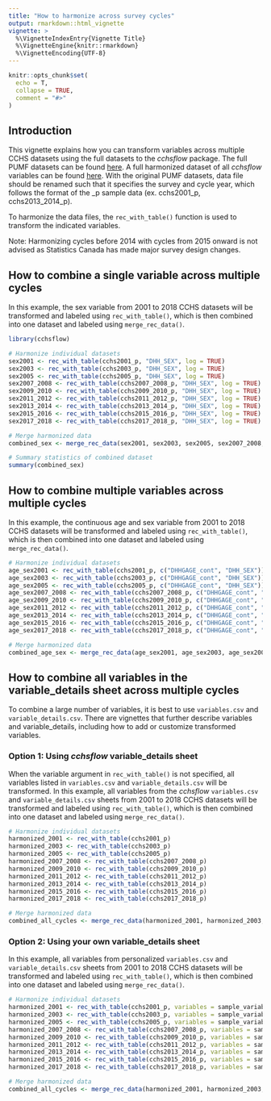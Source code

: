 ---
title: "How to harmonize across survey cycles"
output: rmarkdown::html_vignette
vignette: >
  %\VignetteIndexEntry{Vignette Title}
  %\VignetteEngine{knitr::rmarkdown}
  %\VignetteEncoding{UTF-8}
---

```{r setup, include = FALSE}
knitr::opts_chunk$set(
  echo = T,
  collapse = TRUE,
  comment = "#>"
)
```

## Introduction 

This vignette explains how you can transform variables across multiple CCHS datasets using the full datasets to the _cchsflow_ package. The full PUMF datasets can be found [here](https://odesi.ca/). A full harmonized dataset of all _cchsflow_ variables
can be found [here](https://osf.io/j5wgu). With the original PUMF datasets, data file should be renamed such that it specifies the survey and cycle year, which follows the format of the _p sample data (ex. cchs2001_p, cchs2013_2014_p).

To harmonize the data files, the `rec_with_table()` function is used to transform the indicated variables. 

Note: Harmonizing cycles before 2014 with cycles from 2015 onward is not advised as Statistics Canada has made major survey design changes.

## How to combine a single variable across multiple cycles

In this example, the sex variable from 2001 to 2018 CCHS datasets will be transformed and labeled using  `rec_with_table()`, which is then combined into one dataset and labeled using  `merge_rec_data()`.

```{r results= 'hide', message = FALSE, warning=FALSE}
library(cchsflow)
```


```{r }
# Harmonize individual datasets
sex2001 <- rec_with_table(cchs2001_p, "DHH_SEX", log = TRUE)
sex2003 <- rec_with_table(cchs2003_p, "DHH_SEX", log = TRUE)
sex2005 <- rec_with_table(cchs2005_p, "DHH_SEX", log = TRUE)
sex2007_2008 <- rec_with_table(cchs2007_2008_p, "DHH_SEX", log = TRUE)
sex2009_2010 <- rec_with_table(cchs2009_2010_p, "DHH_SEX", log = TRUE)
sex2011_2012 <- rec_with_table(cchs2011_2012_p, "DHH_SEX", log = TRUE)
sex2013_2014 <- rec_with_table(cchs2013_2014_p, "DHH_SEX", log = TRUE)
sex2015_2016 <- rec_with_table(cchs2015_2016_p, "DHH_SEX", log = TRUE)
sex2017_2018 <- rec_with_table(cchs2017_2018_p, "DHH_SEX", log = TRUE)

# Merge harmonized data
combined_sex <- merge_rec_data(sex2001, sex2003, sex2005, sex2007_2008, sex2009_2010, sex2011_2012, sex2013_2014, sex2015_2016, sex2017_2018)

# Summary statistics of combined dataset
summary(combined_sex)
```


## How to combine multiple variables across multiple cycles

In this example, the continuous age and sex variable from 2001 to 2018 CCHS datasets will be transformed and labeled using  `rec_with_table()`, which is then combined into one dataset and labeled using  `merge_rec_data()`.

```{r ,eval=F, results = "hide"}
# Harmonize individual datasets
age_sex2001 <- rec_with_table(cchs2001_p, c("DHHGAGE_cont", "DHH_SEX"))
age_sex2003 <- rec_with_table(cchs2003_p, c("DHHGAGE_cont", "DHH_SEX"))
age_sex2005 <- rec_with_table(cchs2005_p, c("DHHGAGE_cont", "DHH_SEX"))
age_sex2007_2008 <- rec_with_table(cchs2007_2008_p, c("DHHGAGE_cont", "DHH_SEX"))
age_sex2009_2010 <- rec_with_table(cchs2009_2010_p, c("DHHGAGE_cont", "DHH_SEX"))
age_sex2011_2012 <- rec_with_table(cchs2011_2012_p, c("DHHGAGE_cont", "DHH_SEX"))
age_sex2013_2014 <- rec_with_table(cchs2013_2014_p, c("DHHGAGE_cont", "DHH_SEX"))
age_sex2015_2016 <- rec_with_table(cchs2015_2016_p, c("DHHGAGE_cont", "DHH_SEX"))
age_sex2017_2018 <- rec_with_table(cchs2017_2018_p, c("DHHGAGE_cont", "DHH_SEX"))

# Merge harmonized data
combined_age_sex <- merge_rec_data(age_sex2001, age_sex2003, age_sex2005, age_sex2007_2008, age_sex2009_2010, age_sex2011_2012, age_sex2013_2014, age_sex2015_2016, age_sex2017_2018)

```

## How to combine all variables in the variable_details sheet across multiple cycles

To combine a large number of variables, it is best to use `variables.csv` and `variable_details.csv`. There are vignettes that further describe variables and variable_details, including how to add or customize transformed variables.

### Option 1: Using _cchsflow_ variable_details sheet

When the variable argument in `rec_with_table()` is not specified, all variables listed in `variables.csv` and `variable_details.csv` will be transformed. In this example, all variables from the _cchsflow_ `variables.csv` and `variable_details.csv` sheets from 2001 to 2018 CCHS datasets will be transformed and labeled using  `rec_with_table()`, which is then combined into one dataset and labeled using  `merge_rec_data()`.

```{r ,eval=F, results = "hide"}
# Harmonize individual datasets
harmonized_2001 <- rec_with_table(cchs2001_p)
harmonized_2003 <- rec_with_table(cchs2003_p)
harmonized_2005 <- rec_with_table(cchs2005_p)
harmonized_2007_2008 <- rec_with_table(cchs2007_2008_p)
harmonized_2009_2010 <- rec_with_table(cchs2009_2010_p)
harmonized_2011_2012 <- rec_with_table(cchs2011_2012_p)
harmonized_2013_2014 <- rec_with_table(cchs2013_2014_p)
harmonized_2015_2016 <- rec_with_table(cchs2015_2016_p)
harmonized_2017_2018 <- rec_with_table(cchs2017_2018_p)

# Merge harmonized data
combined_all_cycles <- merge_rec_data(harmonized_2001, harmonized_2003, harmonized_2005, harmonized_2007_2008, harmonized_2009_2010, harmonized_2011_2012, harmonized_2013_2014, harmonized_2015_2016, harmonized_2017_2018)
```

### Option 2: Using your own variable_details sheet

In this example, all variables from personalized `variables.csv` and `variable_details.csv` sheets from 2001 to 2018 CCHS datasets will be transformed and labeled using  `rec_with_table()`, which is then combined into one dataset and labeled using  `merge_rec_data()`.

```{r , eval=F, results = "hide"}
# Harmonize individual datasets
harmonized_2001 <- rec_with_table(cchs2001_p, variables = sample_variables, variable_details = sample_variable_details)
harmonized_2003 <- rec_with_table(cchs2003_p, variables = sample_variables, variable_details = sample_variable_details)
harmonized_2005 <- rec_with_table(cchs2005_p, variables = sample_variables, variable_details = sample_variable_details)
harmonized_2007_2008 <- rec_with_table(cchs2007_2008_p, variables = sample_variables, variable_details = variable_details)
harmonized_2009_2010 <- rec_with_table(cchs2009_2010_p, variables = sample_variables, variable_details = sample_variable_details)
harmonized_2011_2012 <- rec_with_table(cchs2011_2012_p, variables = sample_variables, variable_details = sample_variable_details)
harmonized_2013_2014 <- rec_with_table(cchs2013_2014_p, variables = sample_variables, variable_details = sample_variable_details)
harmonized_2015_2016 <- rec_with_table(cchs2015_2016_p, variables = sample_variables, variable_details = sample_variable_details)
harmonized_2017_2018 <- rec_with_table(cchs2017_2018_p, variables = sample_variables, variable_details = sample_variable_details)

# Merge harmonized data
combined_all_cycles <- merge_rec_data(harmonized_2001, harmonized_2003, harmonized_2005, harmonized_2007_2008, harmonized_2009_2010, harmonized_2011_2012, harmonized_2013_2014, harmonized_2015_2016, harmonized_2017_2018)
```

